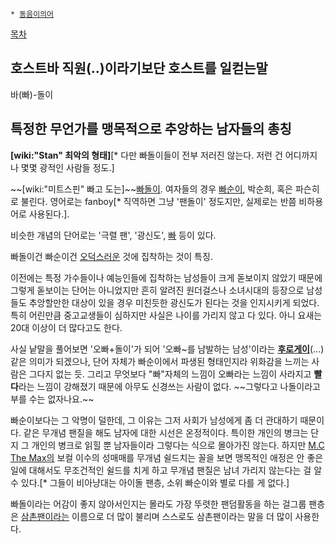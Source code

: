  * [[동음이의어]]

[[목차]]
== 호스트바 직원(..)이라기보단 호스트를 일컫는말 ==
바(빠)-돌이

== 특정한 무언가를 맹목적으로 추앙하는 남자들의 총칭 ==

{{{#!html
<object width="560" height="315"><param name="movie" value="//www.youtube-nocookie.com/v/gOMhN-hfMtY?hl=ko_KR&amp;version=3&amp;rel=0"></param><param name="allowFullScreen" value="true"></param><param name="allowscriptaccess" value="always"></param><embed src="//www.youtube-nocookie.com/v/gOMhN-hfMtY?hl=ko_KR&amp;version=3&amp;rel=0" type="application/x-shockwave-flash" width="560" height="315" allowscriptaccess="always" allowfullscreen="true"></embed></object>
}}}

'''[wiki:"Stan" 최악의 형태]'''[* 다만 빠돌이들이 전부 저러진 않는다. 저런 건 어디까지나 몇몇 광적인 사람들 정도.]

~~[wiki:"미트스핀" 빠고 도는]~~[[빠돌이]].  여자들의 경우 [[빠순이]], 박순희, 혹은 파슨히로 불린다. 영어로는 fanboy[* 직역하면 그냥 '팬돌이' 정도지만, 실제로는 반쯤 비하용어로 사용된다.].

비슷한 개념의 단어로는 '극렬 팬', '광신도', [[빠]] 등이 있다.

빠돌이건 빠순이건 [[오덕]]스러운 것에 집착하는 것이 특징.

이전에는 특정 가수들이나 예능인들에 집착하는 남성들이 크게 돋보이지 않았기 때문에 그렇게 돋보이는 단어는 아니었지만 흔히 알려진 원더걸스나 소녀시대의 등장으로 남성들도 추앙할만한 대상이 있을 경우 미친듯한 광신도가 된다는 것을 인지시키게 되었다. 특히 어린만큼 중고교생들이 심하지만 사실은 나이를 가리지 않고 다 있다. 아니 요새는 20대 이상이 더 많다고도 한다.

사실 낱말을 풀어보면 '오빠+돌이'가 되어 '오빠~를 남발하는 남성'이라는 '''[[후로게이]]'''(...) 같은 의미가 되겠으나, 단어 자체가 빠순이에서 파생된 형태인지라 위화감을 느끼는 사람은 그다지 없는 듯. 그리고 무엇보다 "빠"자체의 느낌이 오빠라는 느낌이 사라지고 '''빨다'''라는 느낌이 강해졌기 때문에 아무도 신경쓰는 사람이 없다. ~~그렇다고 나돌이라고 부를 수는 없자나요.~~

빠순이보다는 그 악명이 덜한데, 그 이유는 그저 사회가 남성에게 좀 더 관대하기 때문이다. 같은 무개념 팬질을 해도 남자에 대한 시선은 온정적이다. 특이한 개인의 병크는 단지 그 개인의 병크로 읽힐 뿐 남자들이라 그렇다는 식으로 몰아가진 않는다. 하지만 [[M.C The Max]]의 보컬 이수의 성매매를 무개념 쉴드치는 꼴을 보면 맹목적인 애정은 안 좋은 일에 대해서도 무조건적인 쉴드를 치게 하고 무개념 팬질은 남녀 가리지 않는다는 걸 알 수 있다.[* 그들이 비아냥대는 아이돌 팬층, 소위 빠순이와 별로 다를 게 없다.]

빠돌이라는 어감이 좋지 않아서인지는 몰라도 가장 뚜렷한 팬덤활동을 하는 걸그룹 팬층은 [[삼촌팬]]이라는 이름으로 더 많이 불리며 스스로도 삼촌팬이라는 말을 더 많이 사용한다.
